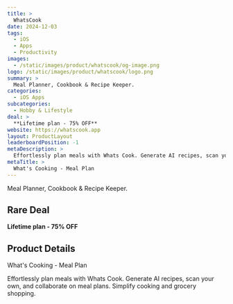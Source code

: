 ```yaml
---
title: >
  WhatsCook
date: 2024-12-03
tags:
  - iOS
  - Apps
  - Productivity
images:
  - /static/images/product/whatscook/og-image.png
logo: /static/images/product/whatscook/logo.png
summary: >
  Meal Planner, Cookbook & Recipe Keeper.
categories:
  - iOS Apps
subcategories:
  - Hobby & Lifestyle
deal: >
  **Lifetime plan - 75% OFF**
website: https://whatscook.app
layout: ProductLayout
leaderboardPosition: -1
metaDescription: >
  Effortlessly plan meals with Whats Cook. Generate AI recipes, scan your own, and collaborate on meal plans. Simplify cooking and grocery shopping.
metaTitle: >
  What's Cooking - Meal Plan
---
```

Meal Planner, Cookbook & Recipe Keeper.

## Rare Deal

**Lifetime plan - 75% OFF**

## Product Details

What's Cooking - Meal Plan

Effortlessly plan meals with Whats Cook. Generate AI recipes, scan your own, and collaborate on meal plans. Simplify cooking and grocery shopping.
